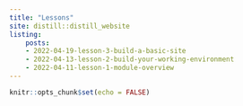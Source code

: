 ```yaml
---
title: "Lessons"
site: distill::distill_website
listing: 
    posts: 
    - 2022-04-19-lesson-3-build-a-basic-site
    - 2022-04-13-lesson-2-build-your-working-environment
    - 2022-04-11-lesson-1-module-overview
---
```


```r
knitr::opts_chunk$set(echo = FALSE)
```
